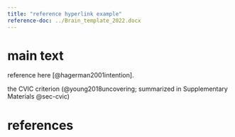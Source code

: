 ```yaml
---
title: "reference hyperlink example"
reference-doc: ../Brain_template_2022.docx
---
```


# main text

reference here [@hagerman2001intention].

the CVIC criterion 
(@young2018uncovering; summarized in Supplementary Materials @sec-cvic) 

# references {.unnumbered}

::: {#refs}
:::
